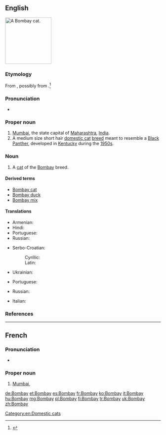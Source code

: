 {{also|bom bay}}
==English==
[[File:Bombay Cat - Head.jpg|thumb|right|150px|A Bombay cat.]]
{{wikipedia|Bombay (cat)}}
{{commonscat|Bombay Cat}}

===Etymology===
From {{etyl|pt|en}} {{term|Bombaim|lang=pt}}, possibly from {{etyl|mr|en}} {{term|tr=Mumbadevi|||goddess Mumba|lang=mr}}.<ref>{{R:Online_Etymology_Dictionary}}</ref>

===Pronunciation===
* {{rhymes|eɪ|lang=en}}

===Proper noun===
{{en-proper noun}}

# [[Mumbai]], the state capital of [[Maharashtra]], [[India]].
# A medium size short hair [[domestic cat]] [[breed]] meant to resemble a [[panther|Black Panther]], developed in [[Kentucky]] during the [[1950s]].

===Noun===
{{en-noun}}

# A [[cat]] of the [[Bombay]] breed.

====Derived terms====
* [[Bombay cat]]
* [[Bombay duck]]
* [[Bombay mix]]

====Translations====
{{trans-top-also|former name of Mumbai|Mumbai}}
* Armenian: {{t|hy|Բոմբեյ|tr=Bombey}}
* Hindi: {{t+|hi|बम्बई|m|tr=bambaii|sc=Deva}}
* Portuguese: {{t|pt|Bombaim}}
* Russian: {{t+|ru|Бомбе́й|m|tr=Bombéj}}
{{trans-mid}}
* Serbo-Croatian:
*: Cyrillic: {{t|sh|Бомбај|m}}
*: Latin: {{t|sh|Bombaj|m}}
* Ukrainian: {{t|uk|Бомбей}}
{{trans-bottom}}

{{trans-see|Mumbai}}

{{trans-top|cat}}
* Portuguese: {{t|pt|bombaim|m}}
{{trans-mid}}
* Russian: {{t|ru|бомбейская кошка|f|tr=Bombéjskaja kóška|alt=Бомбе́йская ко́шка}}
{{trans-bottom}}

{{checktrans-top}}
* Italian: {{t-check|it|gatto Bombay}}
{{trans-mid}}
{{trans-bottom}}

===References===
<references/>

[[Category:en:Domestic cats]]

----

==French==
{{wikipedia|lang=fr}}

===Pronunciation===
* {{IPA|/bɔ̃.bɛ/|lang=fr}}

===Proper noun===
{{fr-proper noun}}

# [[Mumbai]], {{l/en|Bombay}}

[[de:Bombay]]
[[et:Bombay]]
[[es:Bombay]]
[[fr:Bombay]]
[[ko:Bombay]]
[[it:Bombay]]
[[hu:Bombay]]
[[mg:Bombay]]
[[pl:Bombay]]
[[fi:Bombay]]
[[tr:Bombay]]
[[uk:Bombay]]
[[zh:Bombay]]